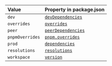 | Value           | Property in package.json                                                                          |
| :-------------- | :------------------------------------------------------------------------------------------------ |
| `dev`           | [`devDependencies`](https://docs.npmjs.com/cli/v9/configuring-npm/package-json#devDependencies)   |
| `overrides`     | [`overrides`](https://docs.npmjs.com/cli/v9/configuring-npm/package-json#overrides)               |
| `peer`          | [`peerDependencies`](https://docs.npmjs.com/cli/v9/configuring-npm/package-json#peerDependencies) |
| `pnpmOverrides` | [`pnpm.overrides`](https://pnpm.io/package_json#pnpmoverrides)                                    |
| `prod`          | [`dependencies`](https://docs.npmjs.com/cli/v9/configuring-npm/package-json#dependencies)         |
| `resolutions`   | [`resolutions`](https://docs.npmjs.com/cli/v9/configuring-npm/package-json#resolutions)           |
| `workspace`     | [`version`](https://docs.npmjs.com/cli/v9/configuring-npm/package-json#version)                   |
